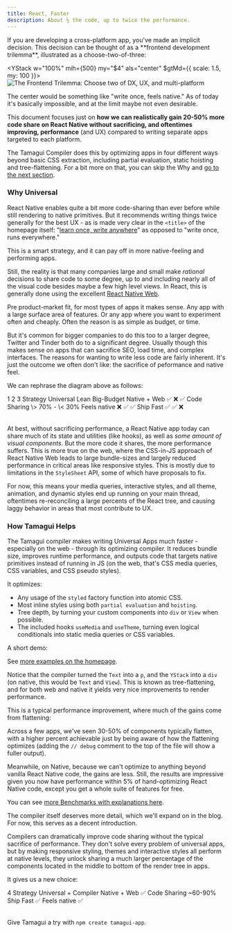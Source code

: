 ```yaml
---
title: React, Faster
description: About ½ the code, up to twice the performance.
---
```


<IntroParagraph>
  If you are developing a cross-platform app, you've made an implicit decision. This decision can be
  thought of as a **frontend development trilemma**, illustrated as a choose-two-of-three:
</IntroParagraph>

<YStack w="100%" mih={500} my="$4" als="center" $gtMd={{ scale: 1.5, my: 100 }}>
  <Image
    title="The Frontend Trilemma: Choose two of DX, UX, and multi-platform"
    src="/trilemma.svg"
    size="hero"
    height={380}
    width={380}
  />
</YStack>

The center would be something like "write once, feels native." As of today it's basically impossible, and at the limit maybe not even desirable.

This document focuses just on **how we can realistically gain 20-50% more code share on React Native without sacrificing, and oftentimes improving, performance** (and UX) compared to writing separate apps targeted to each platform.

The Tamagui Compiler does this by optimizing apps in four different ways beyond basic CSS extraction, including partial evaluation, static hoisting and tree-flattening. For a bit more on that, you can skip the Why and [go to the next section](#how-tamagui-helps).

### Why Universal

React Native enables quite a bit more code-sharing than ever before while still rendering to native primitives. But it recommends writing things twice generally for the best UX - as is made very clear in the `<title>` of the homepage itself: "[learn once, write anywhere](https://reactnative.dev/)" as opposed to "write once, runs everywhere."

This is a smart strategy, and it can pay off in more native-feeling and performing apps.

Still, the reality is that many companies large and small make _rational_ decisions to share code to some degree, up to and including nearly all of the visual code besides maybe a few high level views. In React, this is generally done using the excellent [React Native Web](https://necolas.github.io/react-native-web/).

Pre product-market fit, for most types of apps it makes sense. Any app with a large surface area of features. Or any app where you want to experiment often and cheaply. Often the reason is as simple as budget, or time.

But it's common for bigger companies to do this too to a larger degree, Twitter and Tinder both do to a significant degree. Usually though this makes sense on apps that can sacrifice SEO, load time, and complex interfaces. The reasons for wanting to write less code are fairly inherent. It's just the outcome we often don't like: the sacrifice of peformance and native feel.

We can rephrase the diagram above as follows:

<Table heading="Choose your path:">
  <TableCol>
    <TableCell head></TableCell>
    <TableCell>1</TableCell>
    <TableCell>2</TableCell>
    <TableCell>3</TableCell>
  </TableCol>
  <TableCol>
    <TableCell head>Strategy</TableCell>
    <TableCell>Universal</TableCell>
    <TableCell>Lean</TableCell>
    <TableCell>Big-Budget</TableCell>
  </TableCol>
  <TableCol>
    <TableCell head>Native + Web</TableCell>
    <TableCell>✅</TableCell>
    <TableCell>❌</TableCell>
    <TableCell>✅</TableCell>
  </TableCol>
  <TableCol>
    <TableCell head>Code Sharing</TableCell>
    <TableCell>\> 70%</TableCell>
    <TableCell>-</TableCell>
    <TableCell>\< 30%</TableCell>
  </TableCol>
  <TableCol>
    <TableCell head>Feels native</TableCell>
    <TableCell>❌</TableCell>
    <TableCell>✅</TableCell>
    <TableCell>✅</TableCell>
  </TableCol>
    <TableCol>
    <TableCell head>Ship Fast</TableCell>
    <TableCell>✅</TableCell>
    <TableCell>✅</TableCell>
    <TableCell>❌</TableCell>
  </TableCol>
</Table>

At best, without sacrificing performance, a React Native app today can share much of its state and utilities (like hooks), as well as _some amount of visual components_. But the more code it shares, the more performance suffers. This is more true on the web, where the CSS-in-JS approach of React Native Web leads to large bundle-sizes and largely reduced performance in critical areas like responsive styles. This is mostly due to limitations in the `StyleSheet` API, some of which have proposals to fix.

For now, this means your media queries, interactive styles, and all theme, animation, and dynamic styles end up running on your main thread, oftentimes re-reconciling a large percents of the React tree, and causing laggy behavior in areas that most contribute to UX.

### How Tamagui Helps

The Tamagui compiler makes writing Universal Apps much faster - especially on the web - through its optimizing compiler. It reduces bundle size, improves runtime performance, and outputs code that targets native primitives instead of running in JS (on the web, that's CSS media queries, CSS variables, and CSS pseudo styles).

It optimizes:

- Any usage of the `styled` factory function into atomic CSS.
- Most inline styles using both `partial evaluation` and `hoisting`.
- Tree depth, by turning your custom components into `div` or `View` when possible.
- The included hooks `useMedia` and `useTheme`, turning even logical conditionals into static media queries or CSS variables.

A short demo:

<TamaguiExamplesCode />

See [more examples on the homepage](/).

Notice that the compiler turned the `Text` into a `p`, and the `YStack` into a `div` (on native, this would be `Text` and `View`). This is known as tree-flattening, and for both web and native it yields very nice improvements to render performance.

This is a typical performance improvement, where much of the gains come from flattening:

<YStack my="$2">
  <BenchmarkChartWeb />
</YStack>

Across a few apps, we've seen 30-50% of components typically flatten, with a higher percent achievable just by being aware of how the flattening optimizes (adding the `// debug` comment to the top of the file will show a fuller output).

Meanwhile, on Native, because we can't optimize to anything beyond vanilla React Native code, the gains are less. Still, the results are impressive given you now have performance within 5% of hand-optimizing React Native code, except you get a whole suite of features for free.

<YStack my="$2">
  <BenchmarkChartNative />
</YStack>

You can see [more Benchmarks with explanations here](/docs/intro/benchmarks).

The compiler itself deserves more detail, which we'll expand on in the blog. For now, this serves as a decent introduction.

Compilers can dramatically improve code sharing without the typical sacrifice of performance. They don't solve every problem of universal apps, but by making responsive styling, themes and interactive styles all perform at native levels, they unlock sharing a much larger percentage of the components located in the middle to bottom of the render tree in apps.

It gives us a new choice:

<Table my="$8">
  <TableCol>
    <TableCell head></TableCell>
    <TableCell>4</TableCell>
  </TableCol>
  <TableCol>
    <TableCell head>Strategy</TableCell>
    <TableCell>Universal + Compiler</TableCell>
  </TableCol>
  <TableCol>
    <TableCell head>Native + Web</TableCell>
    <TableCell>✅</TableCell>
  </TableCol>
  <TableCol>
    <TableCell head>Code Sharing</TableCell>
    <TableCell>~60-90%</TableCell>
  </TableCol>
  <TableCol>
    <TableCell head>Ship Fast</TableCell>
    <TableCell>✅</TableCell>
  </TableCol>
  <TableCol>
    <TableCell head>Feels native</TableCell>
    <TableCell>✅</TableCell>
  </TableCol>
</Table>

Give Tamagui a try with `npm create tamagui-app`.
